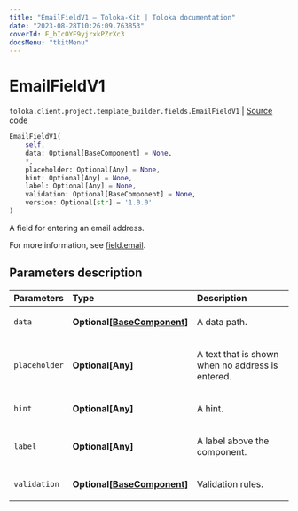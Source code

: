 ```yaml
---
title: "EmailFieldV1 — Toloka-Kit | Toloka documentation"
date: "2023-08-28T10:26:09.763853"
coverId: F_bIcOYF9yjrxkPZrXc3
docsMenu: "tkitMenu"
---
```


# EmailFieldV1

`toloka.client.project.template_builder.fields.EmailFieldV1` | [Source code](https://github.com/Toloka/toloka-kit/blob/v1.2.1/src/client/project/template_builder/fields.py#L212)

```python
EmailFieldV1(
    self,
    data: Optional[BaseComponent] = None,
    *,
    placeholder: Optional[Any] = None,
    hint: Optional[Any] = None,
    label: Optional[Any] = None,
    validation: Optional[BaseComponent] = None,
    version: Optional[str] = '1.0.0'
)
```

A field for entering an email address.

For more information, see [field.email](/docs/template-builder/reference/field.email).

## Parameters description

| Parameters | Type | Description |
| :----------| :----| :-----------|
`data`|**Optional\[[BaseComponent](/docs/toloka-kit/reference/toloka.client.project.template_builder.base.BaseComponent)\]**|<p>A data path.</p>
`placeholder`|**Optional\[Any\]**|<p>A text that is shown when no address is entered.</p>
`hint`|**Optional\[Any\]**|<p>A hint.</p>
`label`|**Optional\[Any\]**|<p>A label above the component.</p>
`validation`|**Optional\[[BaseComponent](/docs/toloka-kit/reference/toloka.client.project.template_builder.base.BaseComponent)\]**|<p>Validation rules.</p>